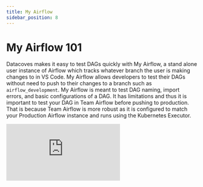```yaml
---
title: My Airflow
sidebar_position: 8
---
```

# My Airflow 101

Datacoves makes it easy to test DAGs quickly with My Airflow, a stand alone user instance of Airflow which tracks whatever branch the user is making changes to in VS Code. My Airflow allows developers to test their DAGs without need to push to their changes to a branch such as `airflow_development`. My Airflow is meant to test DAG naming, import errors, and basic configurations of a DAG. It has limitations and thus it is important to test your DAG in Team Airflow before pushing to production. That is because Team Airflow is more robust as it is configured to match your Production Airflow instance and runs using the Kubernetes Executor. 

<div style={{ position: 'relative', paddingBottom: '56.25%', height: 0 }}>
  <iframe
    src="https://www.loom.com/embed/279354dd8ea042c690ee731333f8f8a8?sid=3076574f-01f5-4a77-a4d0-26a021f8b78e"
    frameBorder="0"
    webkitAllowFullScreen
    mozAllowFullScreen
    allowFullScreen
    style={{ position: 'absolute', top: 0, left: 0, width: '100%', height: '100%' }}
  />
</div>

## Limitations

While My Airflow will make writing and testing DAGs quick it is important to cover its limitations.
1. My Airflow uses Sqlite
2. My Airflow **cannot** run tasks in parallel. It will run one task at a time.
3. Connections and variables from Team Airflow **will not** be automatically ported over to My Airflow. You will need to perform a variable import either manually or using the [`datacoves my import`](/how-tos/my_airflow/my-import.md) command in your terminal.
4. Emailing is not available in My Airflow.
5. Slack and Teams notifications are not available in My Airflow.

## Banner Colors

You can differentiate My Airflow from Team Airflow by the color of the banner

My Airflow = Light Blue 

![My Airlfow banner](assets/airflow_my.jpg)

Team Airflow = Dark Blue

![Team Airflow](assets/airflow_team.jpg)


